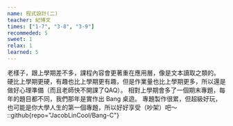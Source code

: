 ```yaml
---
name: 程式設計(二)
teacher: 紀博文
times: ["1-7", "3-8", "3-9"]
recommeded: 5
sweet: 1
relax: 1
learned: 5
---
```

老樣子，跟上學期差不多，課程內容會更著重在應用層，像是文本讀取之類的。
硬比上學期更硬，有趣也比上學期更有趣，但是作業量也比上學期更多，所以還是做好心理準備（而且老師快不開課了QAQ）。
相對上學期會多了一個期末專題，每年的題目都不同，我們那年是實作出 Bang 桌遊。
專題製作很累，但超級好玩，也可能是你大學人生的第一個專題，所以好好享受（吵架）吧～
::github{repo="JacobLinCool/Bang-C"}